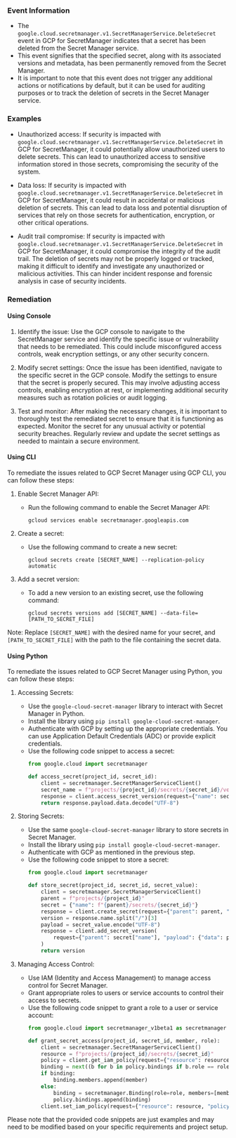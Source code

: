 
### Event Information

- The `google.cloud.secretmanager.v1.SecretManagerService.DeleteSecret` event in GCP for SecretManager indicates that a secret has been deleted from the Secret Manager service.
- This event signifies that the specified secret, along with its associated versions and metadata, has been permanently removed from the Secret Manager.
- It is important to note that this event does not trigger any additional actions or notifications by default, but it can be used for auditing purposes or to track the deletion of secrets in the Secret Manager service.


### Examples

- Unauthorized access: If security is impacted with `google.cloud.secretmanager.v1.SecretManagerService.DeleteSecret` in GCP for SecretManager, it could potentially allow unauthorized users to delete secrets. This can lead to unauthorized access to sensitive information stored in those secrets, compromising the security of the system.

- Data loss: If security is impacted with `google.cloud.secretmanager.v1.SecretManagerService.DeleteSecret` in GCP for SecretManager, it could result in accidental or malicious deletion of secrets. This can lead to data loss and potential disruption of services that rely on those secrets for authentication, encryption, or other critical operations.

- Audit trail compromise: If security is impacted with `google.cloud.secretmanager.v1.SecretManagerService.DeleteSecret` in GCP for SecretManager, it could compromise the integrity of the audit trail. The deletion of secrets may not be properly logged or tracked, making it difficult to identify and investigate any unauthorized or malicious activities. This can hinder incident response and forensic analysis in case of security incidents.

### Remediation

#### Using Console

1. Identify the issue: Use the GCP console to navigate to the SecretManager service and identify the specific issue or vulnerability that needs to be remediated. This could include misconfigured access controls, weak encryption settings, or any other security concern.

2. Modify secret settings: Once the issue has been identified, navigate to the specific secret in the GCP console. Modify the settings to ensure that the secret is properly secured. This may involve adjusting access controls, enabling encryption at rest, or implementing additional security measures such as rotation policies or audit logging.

3. Test and monitor: After making the necessary changes, it is important to thoroughly test the remediated secret to ensure that it is functioning as expected. Monitor the secret for any unusual activity or potential security breaches. Regularly review and update the secret settings as needed to maintain a secure environment.

#### Using CLI

To remediate the issues related to GCP Secret Manager using GCP CLI, you can follow these steps:

1. Enable Secret Manager API:
   - Run the following command to enable the Secret Manager API:
     ```
     gcloud services enable secretmanager.googleapis.com
     ```

2. Create a secret:
   - Use the following command to create a new secret:
     ```
     gcloud secrets create [SECRET_NAME] --replication-policy automatic
     ```

3. Add a secret version:
   - To add a new version to an existing secret, use the following command:
     ```
     gcloud secrets versions add [SECRET_NAME] --data-file=[PATH_TO_SECRET_FILE]
     ```

Note: Replace `[SECRET_NAME]` with the desired name for your secret, and `[PATH_TO_SECRET_FILE]` with the path to the file containing the secret data.

#### Using Python

To remediate the issues related to GCP Secret Manager using Python, you can follow these steps:

1. Accessing Secrets:
   - Use the `google-cloud-secret-manager` library to interact with Secret Manager in Python.
   - Install the library using `pip install google-cloud-secret-manager`.
   - Authenticate with GCP by setting up the appropriate credentials. You can use Application Default Credentials (ADC) or provide explicit credentials.
   - Use the following code snippet to access a secret:
     ```python
     from google.cloud import secretmanager

     def access_secret(project_id, secret_id):
         client = secretmanager.SecretManagerServiceClient()
         secret_name = f"projects/{project_id}/secrets/{secret_id}/versions/latest"
         response = client.access_secret_version(request={"name": secret_name})
         return response.payload.data.decode("UTF-8")
     ```

2. Storing Secrets:
   - Use the same `google-cloud-secret-manager` library to store secrets in Secret Manager.
   - Install the library using `pip install google-cloud-secret-manager`.
   - Authenticate with GCP as mentioned in the previous step.
   - Use the following code snippet to store a secret:
     ```python
     from google.cloud import secretmanager

     def store_secret(project_id, secret_id, secret_value):
         client = secretmanager.SecretManagerServiceClient()
         parent = f"projects/{project_id}"
         secret = {"name": f"{parent}/secrets/{secret_id}"}
         response = client.create_secret(request={"parent": parent, "secret": secret})
         version = response.name.split("/")[3]
         payload = secret_value.encode("UTF-8")
         response = client.add_secret_version(
             request={"parent": secret["name"], "payload": {"data": payload}}
         )
         return version
     ```

3. Managing Access Control:
   - Use IAM (Identity and Access Management) to manage access control for Secret Manager.
   - Grant appropriate roles to users or service accounts to control their access to secrets.
   - Use the following code snippet to grant a role to a user or service account:
     ```python
     from google.cloud import secretmanager_v1beta1 as secretmanager

     def grant_secret_access(project_id, secret_id, member, role):
         client = secretmanager.SecretManagerServiceClient()
         resource = f"projects/{project_id}/secrets/{secret_id}"
         policy = client.get_iam_policy(request={"resource": resource})
         binding = next((b for b in policy.bindings if b.role == role), None)
         if binding:
             binding.members.append(member)
         else:
             binding = secretmanager.Binding(role=role, members=[member])
             policy.bindings.append(binding)
         client.set_iam_policy(request={"resource": resource, "policy": policy})
     ```

Please note that the provided code snippets are just examples and may need to be modified based on your specific requirements and project setup.

